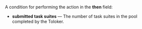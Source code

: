 A condition for performing the action in the **then** field:

- **submitted task suites** — The number of task suites in the pool completed by the Toloker.